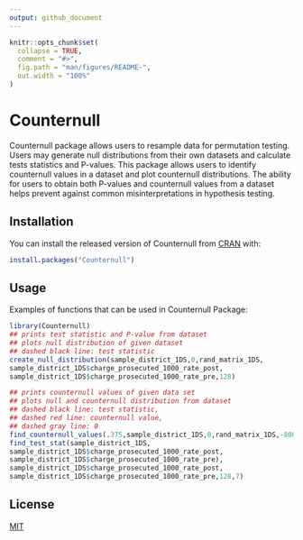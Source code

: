 ```yaml
---
output: github_document
---
```


<!-- README.md is generated from README.Rmd. Please edit that file -->

```r
knitr::opts_chunk$set(
  collapse = TRUE,
  comment = "#>",
  fig.path = "man/figures/README-",
  out.width = "100%"
)
```

# Counternull

<!-- badges: start -->
<!-- badges: end -->

Counternull package allows users to resample data for
permutation testing. Users may generate null distributions from their own
datasets and calculate tests statistics and P-values. This package allows
users to identify counternull values in a dataset and plot counternull
distributions. The ability for users to obtain both P-values and
counternull values from a dataset helps prevent against common
misinterpretations in hypothesis testing.

## Installation

You can install the released version of Counternull from [CRAN](https://CRAN.R-project.org) with:

``` r
install.packages("Counternull")
```

## Usage

Examples of functions that can be used in Counternull Package:

```r
library(Counternull)
## prints test statistic and P-value from dataset
## plots null distribution of given dataset
## dashed black line: test statistic
create_null_distribution(sample_district_1DS,0,rand_matrix_1DS,
sample_district_1DS$charge_prosecuted_1000_rate_post,
sample_district_1DS$charge_prosecuted_1000_rate_pre,128)

## prints counternull values of given data set
## plots null and counternull distribution from dataset
## dashed black line: test statistic,
## dashed red line: counternull value,
## dashed gray line: 0
find_counternull_values(.375,sample_district_1DS,0,rand_matrix_1DS,-8000,0,
find_test_stat(sample_district_1DS,
sample_district_1DS$charge_prosecuted_1000_rate_post,
sample_district_1DS$charge_prosecuted_1000_rate_pre),
sample_district_1DS$charge_prosecuted_1000_rate_post,
sample_district_1DS$charge_prosecuted_1000_rate_pre,128,7)

```

## License
[MIT](https://choosealicense.com/licenses/mit/)

